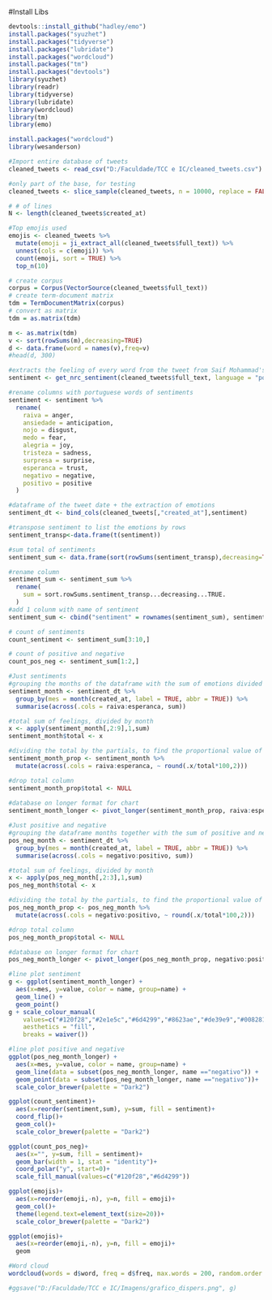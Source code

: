 #Install Libs
```r
devtools::install_github("hadley/emo")
install.packages("syuzhet")
install.packages("tidyverse")
install.packages("lubridate")
install.packages("wordcloud")
install.packages("tm")
install.packages("devtools")
library(syuzhet)
library(readr)
library(tidyverse)
library(lubridate)
library(wordcloud)
library(tm)
library(emo)

install.packages("wordcloud")
library(wesanderson)
```

```r
#Import entire database of tweets
cleaned_tweets <- read_csv("D:/Faculdade/TCC e IC/cleaned_tweets.csv")

#only part of the base, for testing
cleaned_tweets <- slice_sample(cleaned_tweets, n = 10000, replace = FALSE)

# # of lines
N <- length(cleaned_tweets$created_at)
```

```r
#Top emojis used
emojis <- cleaned_tweets %>%
  mutate(emoji = ji_extract_all(cleaned_tweets$full_text)) %>%
  unnest(cols = c(emoji)) %>%
  count(emoji, sort = TRUE) %>%
  top_n(10)
```

```r
# create corpus
corpus = Corpus(VectorSource(cleaned_tweets$full_text))
# create term-document matrix
tdm = TermDocumentMatrix(corpus)
# convert as matrix
tdm = as.matrix(tdm)

m <- as.matrix(tdm)
v <- sort(rowSums(m),decreasing=TRUE)
d <- data.frame(word = names(v),freq=v)
#head(d, 300)
```

```r
#extracts the feeling of every word from the tweet from Saif Mohammad's NRC Emotion lexicon
sentiment <- get_nrc_sentiment(cleaned_tweets$full_text, language = "portuguese")
```

```r
#rename columns with portuguese words of sentiments
sentiment <- sentiment %>% 
  rename(
    raiva = anger,
    ansiedade = anticipation,
    nojo = disgust, 
    medo = fear,
    alegria = joy,
    tristeza = sadness, 
    surpresa = surprise, 
    esperanca = trust,
    negativo = negative, 
    positivo = positive
  )

#dataframe of the tweet date + the extraction of emotions
sentiment_dt <- bind_cols(cleaned_tweets[,"created_at"],sentiment)
```

```r
#transpose sentiment to list the emotions by rows
sentiment_transp<-data.frame(t(sentiment))

#sum total of sentiments
sentiment_sum <- data.frame(sort(rowSums(sentiment_transp),decreasing=TRUE))

#rename column
sentiment_sum <- sentiment_sum %>% 
  rename(
    sum = sort.rowSums.sentiment_transp...decreasing...TRUE.
  )
#add 1 colunm with name of sentiment
sentiment_sum <- cbind("sentiment" = rownames(sentiment_sum), sentiment_sum)

# count of sentiments
count_sentiment <- sentiment_sum[3:10,]

# count of positive and negative
count_pos_neg <- sentiment_sum[1:2,]
```

```r
#Just sentiments
#grouping the months of the dataframe with the sum of emotions divided by month and by emotion
sentiment_month <- sentiment_dt %>% 
  group_by(mes = month(created_at, label = TRUE, abbr = TRUE)) %>% 
  summarise(across(.cols = raiva:esperanca, sum))

#total sum of feelings, divided by month
x <- apply(sentiment_month[,2:9],1,sum)
sentiment_month$total <- x 

#dividing the total by the partials, to find the proportional value of each sentiment
sentiment_month_prop <- sentiment_month %>%
  mutate(across(.cols = raiva:esperanca, ~ round(.x/total*100,2))) 

#drop total column
sentiment_month_prop$total <- NULL
  
#database on longer format for chart
sentiment_month_longer <- pivot_longer(sentiment_month_prop, raiva:esperanca)
```

```r
#Just positive and negative
#grouping the dataframe months together with the sum of positive and negative
pos_neg_month <- sentiment_dt %>% 
  group_by(mes = month(created_at, label = TRUE, abbr = TRUE)) %>% 
  summarise(across(.cols = negativo:positivo, sum))

#total sum of feelings, divided by month
x <- apply(pos_neg_month[,2:3],1,sum)
pos_neg_month$total <- x 

#dividing the total by the partials, to find the proportional value of each sentiment
pos_neg_month_prop <- pos_neg_month %>%
  mutate(across(.cols = negativo:positivo, ~ round(.x/total*100,2))) 

#drop total column
pos_neg_month_prop$total <- NULL

#database on longer format for chart
pos_neg_month_longer <- pivot_longer(pos_neg_month_prop, negativo:positivo)
```


```r
#line plot sentiment
g <- ggplot(sentiment_month_longer) + 
  aes(x=mes, y=value, color = name, group=name) + 
  geom_line() + 
  geom_point()
g + scale_colour_manual(
    values=c("#120f28","#2e1e5c","#6d4299","#8623ae","#de39e9","#008281","#FF607D","#5E6687"),
    aesthetics = "fill", 
    breaks = waiver())

#line plot positive and negative
ggplot(pos_neg_month_longer) + 
  aes(x=mes, y=value, color = name, group=name) + 
  geom_line(data = subset(pos_neg_month_longer, name =="negativo")) + 
  geom_point(data = subset(pos_neg_month_longer, name =="negativo"))+
  scale_color_brewer(palette = "Dark2") 

ggplot(count_sentiment)+
  aes(x=reorder(sentiment,sum), y=sum, fill = sentiment)+
  coord_flip()+
  geom_col()+
  scale_color_brewer(palette = "Dark2") 

ggplot(count_pos_neg)+
  aes(x="", y=sum, fill = sentiment)+
  geom_bar(width = 1, stat = "identity")+
  coord_polar("y", start=0)+
  scale_fill_manual(values=c("#120f28","#6d4299"))

ggplot(emojis)+
  aes(x=reorder(emoji,-n), y=n, fill = emoji)+
  geom_col()+
  theme(legend.text=element_text(size=20))+
  scale_color_brewer(palette = "Dark2") 

ggplot(emojis)+
  aes(x=reorder(emoji,-n), y=n, fill = emoji)+
  geom

#Word cloud 
wordcloud(words = d$word, freq = d$freq, max.words = 200, random.order = FALSE, color=brewer.pal(8,"Dark2"))

#ggsave("D:/Faculdade/TCC e IC/Imagens/grafico_dispers.png", g)
```

